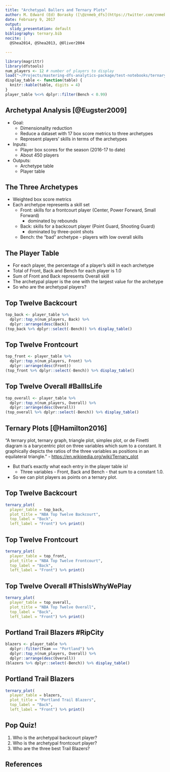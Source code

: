 ```yaml
---
title: "Archetypal Ballers and Ternary Plots"
author: M. Edward (Ed) Borasky ([\@znmeb_dfs](https://twitter.com/znmeb_dfs))
date: February 9, 2017
output:
  slidy_presentation: default
bibliography: ternary.bib
nocite: | 
  @Shea2014, @Shea2013, @Oliver2004

---
```


```r
library(magrittr)
library(dfstools)
num_players <- 12 # number of players to display
load("~/Projects/mastering-dfs-analytics-package/test-notebooks/ternary-data.RData")
display_table <- function(table) {
  knitr::kable(table, digits = 4)
}
player_table %<>% dplyr::filter(Bench < 0.99)
```

## Archetypal Analysis [@Eugster2009]
* Goal:
    - Dimensionality reduction
    - Reduce a dataset with 17 box score metrics to three archetypes
    - Represent players' skills in terms of the archetypes
* Inputs:
    - Player box scores for the season (2016-17 to date)
    - About 450 players
* Outputs:
    - Archetype table
    - Player table

## The Three Archetypes
* Weighted box score metrics
* Each archetype represents a skill set
    - Front: skills for a frontcourt player (Center, Power Forward, Small Forward)
        - dominated by rebounds
    - Back: skills for a backcourt player (Point Guard, Shooting Guard) 
        - dominated by three-point shots
    - Bench: the "bad" archetype - players with low overall skills

## The Player Table
* For each player, the percentage of a player's skill in each archetype
* Total of Front, Back and Bench for each player is 1.0
* Sum of Front and Back represents Overall skill
* The archetypal player is the one with the largest value for the archetype
* So who are the archetypal players?

## Top Twelve Backcourt
```r
top_back <- player_table %>% 
  dplyr::top_n(num_players, Back) %>% 
  dplyr::arrange(desc(Back))
(top_back %>% dplyr::select(-Bench)) %>% display_table()
```

## Top Twelve Frontcourt
```r
top_front <- player_table %>% 
  dplyr::top_n(num_players, Front) %>% 
  dplyr::arrange(desc(Front))
(top_front %>% dplyr::select(-Bench)) %>% display_table()
```

## Top Twelve Overall #BallIsLife
```r
top_overall <- player_table %>% 
  dplyr::top_n(num_players, Overall) %>% 
  dplyr::arrange(desc(Overall))
(top_overall %>% dplyr::select(-Bench)) %>% display_table()
```

## Ternary Plots [@Hamilton2016]
"A ternary plot, ternary graph, triangle plot, simplex plot, or de Finetti diagram is a barycentric plot on three variables which sum to a constant. It graphically depicts the ratios of the three variables as positions in an equilateral triangle. " - <https://en.wikipedia.org/wiki/Ternary_plot>

* But that's exactly what each entry in the player table is!
    - Three variables - Front, Back and Bench - that sum to a constant 1.0.
* So we can plot players as points on a ternary plot.

## Top Twelve Backcourt
```r
ternary_plot(
  player_table = top_back, 
  plot_title = "NBA Top Twelve Backcourt", 
  top_label = "Back", 
  left_label = "Front") %>% print()
```

## Top Twelve Frontcourt
```r
ternary_plot(
  player_table = top_front, 
  plot_title = "NBA Top Twelve Frontcourt", 
  top_label = "Back", 
  left_label = "Front") %>% print()
```

## Top Twelve Overall #ThisIsWhyWePlay
```r
ternary_plot(
  player_table = top_overall, 
  plot_title = "NBA Top Twelve Overall", 
  top_label = "Back", 
  left_label = "Front") %>% print()
```

## Portland Trail Blazers #RipCity
```r
blazers <- player_table %>% 
  dplyr::filter(Team == "Portland") %>% 
  dplyr::top_n(num_players, Overall) %>% 
  dplyr::arrange(desc(Overall))
(blazers %>% dplyr::select(-Bench)) %>% display_table()
```

## Portland Trail Blazers
```r
ternary_plot(
  player_table = blazers, 
  plot_title = "Portland Trail Blazers", 
  top_label = "Back", 
  left_label = "Front") %>% print()
```

## Pop Quiz!
1. Who is the archetypal backcourt player?
2. Who is the archetypal frontcourt player?
3. Who are the three best Trail Blazers?

## References
